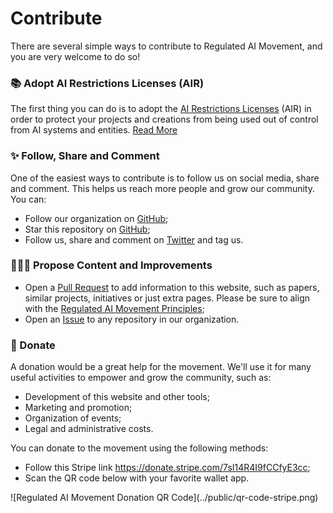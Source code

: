 # Contribute

There are several simple ways to contribute to Regulated AI Movement, and you are very welcome to do so!

### 📚 Adopt AI Restrictions Licenses (AIR)
The first thing you can do is to adopt the [AI Restrictions Licenses](licenses.mdx) (AIR) in order to protect your projects and creations from being used out of control from AI systems and entities. [Read More](licenses.mdx)

### ✨ Follow, Share and Comment
One of the easiest ways to contribute is to follow us on social media, share and comment. This helps us reach more people and grow our community. You can:

- Follow our organization on [GitHub](https://github.com/regulated-ai-movement);
- Star this repository on [GitHub](https://github.com/regulated-ai-movement/raimovement.org);
- Follow us, share and comment on [Twitter](https://twitter.com/raimovement.org) and tag us.

### 🙋🏽‍♀️ Propose Content and Improvements
- Open a [Pull Request](https://github.com/regulated-ai-movement/raimovement.org) to add information to this website, such as papers, similar projects, initiatives or just extra pages. Please be sure to align with the [Regulated AI Movement Principles](principles.mdx);
- Open an [Issue](https://github.com/regulated-ai-movement/) to any repository in our organization.

### 💚 Donate
A donation would be a great help for the movement. We'll use it for many useful activities to empower and grow the community, such as:
- Development of this website and other tools;
- Marketing and promotion;
- Organization of events;
- Legal and administrative costs.

You can donate to the movement using the following methods:
- Follow this Stripe link https://donate.stripe.com/7sI14R4I9fCCfyE3cc;
- Scan the QR code below with your favorite wallet app.

<div style={{ width: '250px', marginTop: '20px' }}>
    ![Regulated AI Movement Donation QR Code](../public/qr-code-stripe.png)
</div>